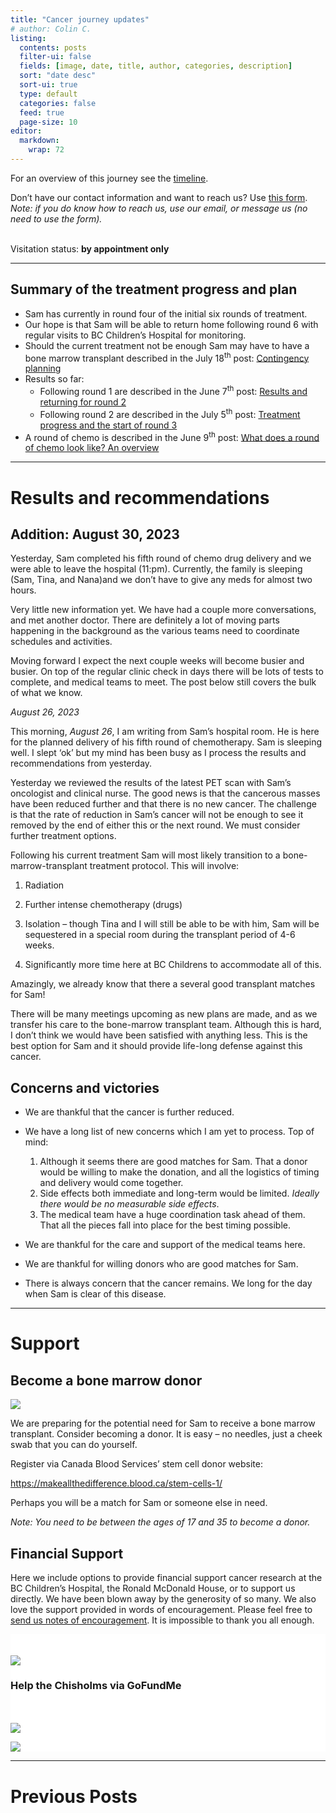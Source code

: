 ```yaml
---
title: "Cancer journey updates"
# author: Colin C.
listing:
  contents: posts
  filter-ui: false
  fields: [image, date, title, author, categories, description]
  sort: "date desc"
  sort-ui: true
  type: default
  categories: false
  feed: true
  page-size: 10
editor: 
  markdown: 
    wrap: 72
---
```


For an overview of this journey see the [timeline](./timeline.html).

Don't have our contact information and want to reach us? Use [this
form](/contact.html). <br />*Note: if you do know how to reach us, use
our email, or message us (no need to use the form).*

<br/> Visitation status: **by appointment only**

------------------------------------------------------------------------


::: box-cc-important
## Summary of the treatment progress and plan 

-   Sam has currently in round four of the initial six rounds of treatment. 
-   Our hope is that Sam will be able to return home following round 6 with regular visits to BC Children's Hospital for monitoring.
-   Should the current treatment not be enough Sam may have to have a bone marrow transplant described in the July 18^th^ post: [Contingency planning](/posts/2307/2023-07-17_contigency-plan.qmd)
-   Results so far:
    -   Following round 1 are described in the June 7^th^ post: [Results and returning for round 2](posts/2023-06-07_results-and-round2.html)
    -   Following round 2 are described in the July 5^th^ post: [Treatment progress and the start of round 3](posts/2307/2023-07-05_round3-and-results.qmd)
-   A round of chemo is described in the June 9^th^ post: [What does a round of chemo look like? An overview](posts/2023-06-08_chemo-overview.html)
:::

------------------------------------------------------------------------




# Results and recommendations

::: callout-note
# Addition: August 30, 2023

Yesterday, Sam completed his fifth round of chemo drug delivery and we were able to leave the hospital (11:pm). Currently, the family  is sleeping (Sam, Tina, and Nana)and we don't have to give any meds for almost two hours.  

Very little new information yet.  We have had a couple more conversations, and met another doctor.  There are definitely a lot of moving parts happening in the background as the various teams need to coordinate schedules and activities.  

Moving forward I expect the next couple weeks will become busier and busier.  On top of the regular clinic check in days there will be lots of tests to complete, and  medical teams to meet.  The post below still covers the bulk of what we know. 

:::

_August 26, 2023_ 

This morning, _August 26_, I am writing from Sam's hospital room.  He is here for the planned delivery of his fifth round of chemotherapy.  Sam is sleeping well.  I slept 'ok' but my mind has been busy as I process the results and recommendations from yesterday.  

Yesterday we reviewed the results of the latest PET scan with Sam's oncologist and clinical nurse.  The good news is that the cancerous masses have been reduced further and that there is no new cancer.  The challenge is that the rate of reduction in Sam's cancer will not be enough to see it removed by the end of either this or the next round.  We must consider further treatment options.  

Following his current treatment Sam will most likely transition to a bone-marrow-transplant treatment protocol. This will involve:

1.   Radiation

2.   Further intense chemotherapy (drugs)
3.   Isolation -- though Tina and I will still be able to be with him, Sam will be sequestered in a special room during the transplant period of 4-6 weeks. 
4.   Significantly more time here at BC Childrens to accommodate all of this.

Amazingly, we already know that there a several good transplant matches for Sam! 

There will be many meetings upcoming as new plans are made, and as we transfer his care to the bone-marrow transplant team.  Although this is hard, I don't think we would have been satisfied with anything less.  This is the best option for Sam and it should provide life-long defense against this cancer. 



## Concerns and victories

-   We are thankful that the cancer is further reduced.

-   We have a long list of new concerns which I am yet to process.  Top of mind: 
    1.   Although it seems there are good matches for Sam.  That a donor would be willing to make the donation, and all the logistics of timing and delivery would come together.
    2.   Side effects both immediate and long-term would be limited. _Ideally there would be no measurable side effects_.
    3.   The medical team have a huge coordination task ahead of them.  That all the pieces fall into place for the best timing possible.

-   We are thankful for the care and support of the medical teams here. 

-   We are thankful for willing donors who are good matches for Sam.

-   There is always concern that the cancer remains.   We long for the day when Sam is clear of this disease.



------------------------------------------------------------------------

# Support

:::callout-important
## Become a bone marrow donor

[![](https://www.blood.ca/themes/custom/cbs_bootstrap_sass/CBS_Logo_descriptors_RGB-WhiteBG.svg){style="max-width:80%}](https://makeallthedifference.blood.ca/stem-cells-1/)

We are preparing for the potential need for Sam to receive a bone marrow transplant.  Consider becoming a donor.  It is easy -- no needles, just a cheek swab that you can do yourself.  

Register via Canada Blood Services' stem cell donor website: 

[https://makeallthedifference.blood.ca/stem-cells-1/](https://makeallthedifference.blood.ca/stem-cells-1/)

Perhaps you will be a match for Sam or someone else in need.  

_Note: You need to be between the ages of 17 and 35 to become a donor._
:::




## Financial Support

Here we include options to provide financial support cancer research at
the BC Children's Hospital, the Ronald McDonald House, or to support us
directly. We have been blown away by the generosity of so many. We also
love the support provided in words of encouragement. Please feel free to
[send us notes of encouragement](contact.html). It is impossible to
thank you all enough.

::: {.support-container style="background-color: #fff"}
::: {.support layout-ncol="2" style="background-color: #fff; padding-top:1.4em; padding-right:2em"}
[![](/img/bc-childrens_logo.png)](http://www.bcchildrens.ca/donate) 

<div>### Help the Chisholms via GoFundMe
<div class="gfm-embed" data-url="https://www.gofundme.com/f/help-the-chisholm-family-while-sam-battles-cancer/widget/small"></div><script defer src="https://www.gofundme.com/static/js/embed.js"></script>
</div>
:::


::: {.support layout-ncol="2" style="background-color: #fff; padding-top:1.4em; padding-right:2em"}
[![](https://samsstory.s3.ca-central-1.amazonaws.com/rmdhbc.png)](https://rmhbc.ca)

[![](https://www.friendsofchildren.ca/application/themes/foc/images/logo.png)](https://www.friendsofchildren.ca)
:::
:::

------------------------------------------------------------------------

# Previous Posts
